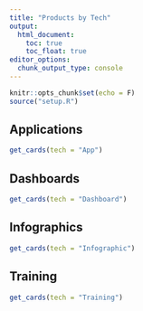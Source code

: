 ```yaml
---
title: "Products by Tech"
output:
  html_document:
    toc: true
    toc_float: true
editor_options: 
  chunk_output_type: console
---
```


```r
knitr::opts_chunk$set(echo = F)
source("setup.R")
```

## Applications

<div class="row row-cols-1 row-cols-md-2">
```r
get_cards(tech = "App")
```
</div>

## Dashboards

<div class="row row-cols-1 row-cols-md-2">
```r
get_cards(tech = "Dashboard")
```
</div>

## Infographics

<div class="row row-cols-1 row-cols-md-2">
```r
get_cards(tech = "Infographic")
```
</div>

## Training

<div class="row row-cols-1 row-cols-md-2">
```r
get_cards(tech = "Training")
```
</div>
